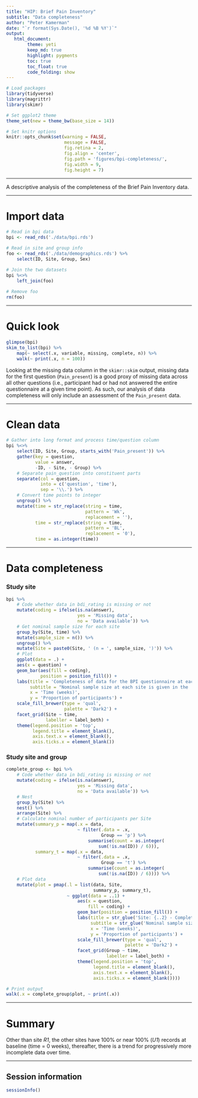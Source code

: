 ```yaml
---
title: "HIP: Brief Pain Inventory"
subtitle: "Data completeness"
author: "Peter Kamerman"
date: "`r format(Sys.Date(), '%d %B %Y')`"
output: 
   html_document:
        theme: yeti
        keep_md: true
        highlight: pygments
        toc: true
        toc_float: true
        code_folding: show
---
```


```r
# Load packages
library(tidyverse)
library(magrittr)
library(skimr)

# Set ggplot2 theme
theme_set(new = theme_bw(base_size = 14))

# Set knitr options
knitr::opts_chunk$set(warning = FALSE,
                      message = FALSE,
                      fig.retina = 2,
                      fig.align = 'center',
                      fig.path = 'figures/bpi-completeness/',
                      fig.width = 9,
                      fig.height = 7)
```

----

A descriptive analysis of the completeness of the Brief Pain Inventory data.

----

# Import data

```r
# Read in bpi data
bpi <- read_rds('./data/bpi.rds') 

# Read in site and group info
foo <- read_rds('./data/demographics.rds') %>%
    select(ID, Site, Group, Sex)

# Join the two datasets 
bpi %<>%
    left_join(foo)
    
# Remove foo
rm(foo)
```

----

# Quick look 

```r
glimpse(bpi)
skim_to_list(bpi) %>% 
    map(~ select(.x, variable, missing, complete, n)) %>% 
    walk(~ print(.x, n = 100))
```

Looking at the missing data column in the `skimr::skim` output, missing data for the first question (`Pain_present`) is a good proxy of missing data across all other questions (i.e., participant had or had not answered the entire questionnaire at a given time point). As such, our analysis of data completeness will only include an assessment of the `Pain_present` data.

----

# Clean data

```r
# Gather into long format and process time/question column
bpi %<>%
    select(ID, Site, Group, starts_with('Pain_present')) %>% 
    gather(key = question,
           value = answer,
           -ID, - Site, - Group) %>%
    # Separate pain_question into constituent parts
    separate(col = question, 
             into = c('question', 'time'),
             sep = '\\.') %>%
    # Convert time points to integer
    ungroup() %>%
    mutate(time = str_replace(string = time, 
                              pattern = 'Wk',
                              replacement = ''),
           time = str_replace(string = time, 
                              pattern = 'BL',
                              replacement = '0'),
           time = as.integer(time)) 
```

----

# Data completeness

### Study site

```r
bpi %>%
    # Code whether data in bdi_rating is missing or not
    mutate(coding = ifelse(is.na(answer), 
                           yes = 'Missing data',
                           no = 'Data available')) %>% 
    # Get nominal sample size for each site
    group_by(Site, time) %>% 
    mutate(sample_size = n()) %>%
    ungroup() %>% 
    mutate(Site = paste0(Site, ' (n = ', sample_size, ')')) %>% 
    # Plot
    ggplot(data = .) +
    aes(x = question) +
    geom_bar(aes(fill = coding),
             position = position_fill()) +
    labs(title = 'Completeness of data for the BPI questionnaire at each study site',
         subtitle = "Nominal sample size at each site is given in the 'Site' facet label",
         x = 'Time (weeks)',
         y = 'Proportion of participants') +
    scale_fill_brewer(type = 'qual', 
                      palette = 'Dark2') +
    facet_grid(Site ~ time,
               labeller = label_both) +
    theme(legend.position = 'top',
          legend.title = element_blank(),
          axis.text.x = element_blank(),
          axis.ticks.x = element_blank())
```

### Study site and group

```r
complete_group <- bpi %>%
    # Code whether data in bdi_rating is missing or not
    mutate(coding = ifelse(is.na(answer), 
                           yes = 'Missing data',
                           no = 'Data available')) %>% 
    # Nest
    group_by(Site) %>% 
    nest() %>% 
    arrange(Site) %>%
    # Calculate nominal number of participants per Site
    mutate(summary_p = map(.x = data,
                           ~ filter(.data = .x, 
                                    Group == 'p') %>%
                               summarise(count = as.integer(
                                   sum(!is.na(ID)) / 6))),
           summary_t = map(.x = data,
                           ~ filter(.data = .x, 
                                    Group == 't') %>% 
                               summarise(count = as.integer(
                                   sum(!is.na(ID)) / 6)))) %>% 
    # Plot data
    mutate(plot = pmap(.l = list(data, Site, 
                                 summary_p, summary_t),
                       ~ ggplot(data = ..1) +
                           aes(x = question,
                               fill = coding) +
                           geom_bar(position = position_fill()) +
                           labs(title = str_glue('Site: {..2} - Completeness of data for the BPI questionnaire for each intervention group'),
                                subtitle = str_glue('Nominal sample size (Group P): {..3}\nNominal sample size (Group T): {..4}'),
                                x = 'Time (weeks)',
                                y = 'Proportion of participants') +
                           scale_fill_brewer(type = 'qual', 
                                             palette = 'Dark2') +
                           facet_grid(Group ~ time, 
                                      labeller = label_both) +
                           theme(legend.position = 'top',
                                 legend.title = element_blank(),
                                 axis.text.x = element_blank(),
                                 axis.ticks.x = element_blank()))) 

# Print output
walk(.x = complete_group$plot, ~ print(.x))
```

----

# Summary

Other than site _R1_, the other sites have 100% or near 100% (_U1_) records at baseline (time = 0 weeks), thereafter, there is a trend for progressively more incomplete data over time. 

----

## Session information
```r
sessionInfo()
```